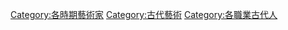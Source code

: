 [[Category:各時期藝術家|Category:各時期藝術家]]
[[Category:古代藝術|Category:古代藝術]]
[[Category:各職業古代人|Category:各職業古代人]]